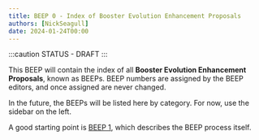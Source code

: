 ```yaml
---
title: BEEP 0 - Index of Booster Evolution Enhancement Proposals
authors: [NickSeagull]
date: 2024-01-24T00:00
---
```


:::caution STATUS - DRAFT
:::

This BEEP will contain the index of all **Booster Evolution Enhancement Proposals**, known as BEEPs. BEEP numbers are assigned by the BEEP editors, and once assigned are never changed.

In the future, the BEEPs will be listed here by category. For now, use the sidebar on the left.

A good starting point is [BEEP 1](./0001-purpose-and-guidelines), which describes the BEEP process itself.